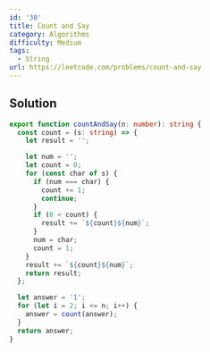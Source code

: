 ```yaml
---
id: '38'
title: Count and Say
category: Algorithms
difficulty: Medium
tags:
  - String
url: https://leetcode.com/problems/count-and-say
---
```


## Solution

```typescript filename="solution.ts" copy
export function countAndSay(n: number): string {
  const count = (s: string) => {
    let result = '';

    let num = '';
    let count = 0;
    for (const char of s) {
      if (num === char) {
        count += 1;
        continue;
      }
      if (0 < count) {
        result += `${count}${num}`;
      }
      num = char;
      count = 1;
    }
    result += `${count}${num}`;
    return result;
  };

  let answer = '1';
  for (let i = 2; i <= n; i++) {
    answer = count(answer);
  }
  return answer;
}
```
